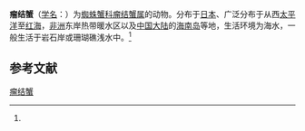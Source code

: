 {{Speciesbox
| name = 瘤结蟹
| status = 
| status_system = 
| image = 
| genus = Tylocarcinus
| species = styx
| authority = (Herbst, 1803)<ref name='id11563'>{{cite web| url =http://www.bioinfo.cn/db05/BjdwSpecies.php?action=view&id=11563| title =瘤结蟹| work =《中国动物物种编目数据库》| publisher =中国科学院微生物研究所| author =中国科学院动物研究所| accessdate =2009-04-28| deadurl =yes| archiveurl =https://web.archive.org/web/20160304235518/http://www.bioinfo.cn/db05/BjdwSpecies.php?action=view&id=11563| archivedate =2016-03-04}}</ref>
}}

'''瘤结蟹'''（[[学名|学名]]：{{lang|la|'''''Tylocarcinus styx'''''}}）为[[蜘蛛蟹科|蜘蛛蟹科]][[瘤结蟹属|瘤结蟹属]]的动物。分布于[[日本|日本]]、广泛分布于从西[[太平洋|太平洋]]至[[红海|红海]]，[[非洲|非洲]]东岸热带暖水区以及[[中国大陆|中国大陆]]的[[海南岛|海南岛]]等地，生活环境为海水，一般生活于岩石岸或珊瑚礁浅水中。<ref name='id11563'/>

== 参考文献 ==
{{reflist}}

{{Wikispecies|Tylocarcinus styx}}
{{Taxonbar|from=Q14509446}}

[[Category:瘤结蟹属|瘤结蟹]]


{{螃蟹小作品}}